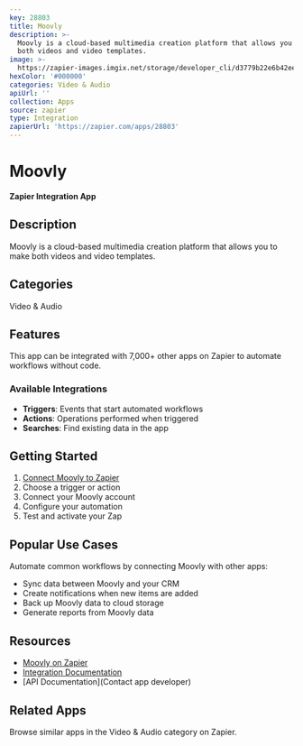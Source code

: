 ```yaml
---
key: 28803
title: Moovly
description: >-
  Moovly is a cloud-based multimedia creation platform that allows you to make
  both videos and video templates.
image: >-
  https://zapier-images.imgix.net/storage/developer_cli/d3779b22e6b42eee5bc4f0d9f7713c4a.png?auto=format%2Ccompress&ixlib=python-3.0.0&q=50
hexColor: '#000000'
categories: Video & Audio
apiUrl: ''
collection: Apps
source: zapier
type: Integration
zapierUrl: 'https://zapier.com/apps/28803'
---
```

# Moovly

**Zapier Integration App**

## Description

Moovly is a cloud-based multimedia creation platform that allows you to make both videos and video templates.

## Categories

Video & Audio

## Features

This app can be integrated with 7,000+ other apps on Zapier to automate workflows without code.

### Available Integrations

- **Triggers**: Events that start automated workflows
- **Actions**: Operations performed when triggered
- **Searches**: Find existing data in the app

## Getting Started

1. [Connect Moovly to Zapier](https://zapier.com/apps/28803)
2. Choose a trigger or action
3. Connect your Moovly account
4. Configure your automation
5. Test and activate your Zap

## Popular Use Cases

Automate common workflows by connecting Moovly with other apps:

- Sync data between Moovly and your CRM
- Create notifications when new items are added
- Back up Moovly data to cloud storage
- Generate reports from Moovly data

## Resources

- [Moovly on Zapier](https://zapier.com/apps/28803)
- [Integration Documentation](https://zapier.com/apps/28803/integrations)
- [API Documentation](Contact app developer)

## Related Apps

Browse similar apps in the Video & Audio category on Zapier.
